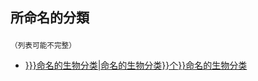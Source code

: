 <h2> 所命名的分類 </h2>
<small>（列表可能不完整）</small>
* [[:Category:{{{1|{{BASEPAGENAME}}}}}命名的生物分类|{{PAGESINCATEGORY:{{{1|{{BASEPAGENAME}}}}}命名的生物分类}}个<span class="vcard"><span class="fn n">{{{1|{{BASEPAGENAME}}}}}命名的生物分类</span></span>]]<noinclude>
{{documentation}}
</noinclude>